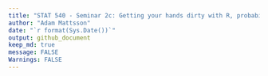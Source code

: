 ```yaml
---  
title: "STAT 540 - Seminar 2c: Getting your hands dirty with R, probability and simulations"  
author: "Adam Mattsson"  
date: "`r format(Sys.Date())`"
output: github_document
keep_md: true
message: FALSE
Warnings: FALSE
---  
```

